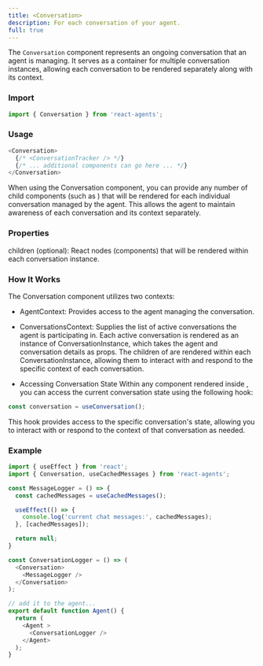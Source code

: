 ```yaml
---
title: <Conversation>
description: For each conversation of your agent.
full: true
---
```


<InlineTOC defaultOpen items={toc} />

The `Conversation` component represents an ongoing conversation that an agent is managing. It serves as a container for multiple conversation instances, allowing each conversation to be rendered separately along with its context.

### Import

```javascript
import { Conversation } from 'react-agents';
```

### Usage

```javascript
<Conversation>
  {/* <ConversationTracker /> */}
  {/* ... additional components can go here ... */}
</Conversation>
```

When using the Conversation component, you can provide any number of child components (such as <MemoriesManager />) that will be rendered for each individual conversation managed by the agent. This allows the agent to maintain awareness of each conversation and its context separately.

### Properties

children (optional): React nodes (components) that will be rendered within each conversation instance.

### How It Works
The Conversation component utilizes two contexts:

- AgentContext: Provides access to the agent managing the conversation.
- ConversationsContext: Supplies the list of active conversations the agent is participating in.
Each active conversation is rendered as an instance of ConversationInstance, which takes the agent and conversation details as props. The children of <Conversation> are rendered within each ConversationInstance, allowing them to interact with and respond to the specific context of each conversation.

- Accessing Conversation State
Within any component rendered inside <Conversation>, you can access the current conversation state using the following hook:

```javascript
const conversation = useConversation();
```

This hook provides access to the specific conversation's state, allowing you to interact with or respond to the context of that conversation as needed.

### Example

```javascript
import { useEffect } from 'react';
import { Conversation, useCachedMessages } from 'react-agents';

const MessageLogger = () => {
  const cachedMessages = useCachedMessages();

  useEffect(() => {
    console.log('current chat messages:', cachedMessages);
  }, [cachedMessages]);

  return null;
}

const ConversationLogger = () => (
  <Conversation>
    <MessageLogger />
  </Conversation>
);

// add it to the agent...
export default function Agent() {
  return (
    <Agent >
      <ConversationLogger />
    </Agent>
  );
}
```
